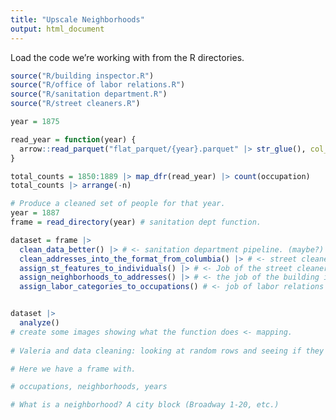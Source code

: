 ```yaml
---
title: "Upscale Neighborhoods"
output: html_document
---
```


Load the code we're working with from the R directories.

```r

source("R/building inspector.R")
source("R/office of labor relations.R")
source("R/sanitation department.R")
source("R/street cleaners.R")

```



```r
year = 1875

read_year = function(year) {
  arrow::read_parquet("flat_parquet/{year}.parquet" |> str_glue(), col_select = c(occupation))
}

total_counts = 1850:1889 |> map_dfr(read_year) |> count(occupation)
total_counts |> arrange(-n)
```

```r

# Produce a cleaned set of people for that year.
year = 1887
frame = read_directory(year) # sanitation dept function.

dataset = frame |>
  clean_data_better() |> # <- sanitation department pipeline. (maybe?)
  clean_addresses_into_the_format_from_columbia() |> # <- street cleaners
  assign_st_features_to_individuals() |> # <- Job of the street cleaners or inspects--they need to decide!
  assign_neighborhoods_to_addresses() |> # <- the job of the building inspectors. 
  assign_labor_categories_to_occupations() # <- job of labor relations -- could happen anywhere.


dataset |>
  analyze()
# create some images showing what the function does <- mapping.
  
# Valeria and data cleaning: looking at random rows and seeing if they're junk.

# Here we have a frame with.

# occupations, neighborhoods, years

# What is a neighborhood? A city block (Broadway 1-20, etc.)

```